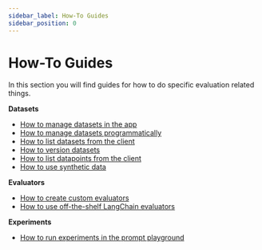 ```yaml
---
sidebar_label: How-To Guides
sidebar_position: 0
---
```


# How-To Guides

In this section you will find guides for how to do specific evaluation related things.

**Datasets**

- [How to manage datasets in the app](faq/manage-datasets)
- [How to manage datasets programmatically](faq/manage-datasets#manage-datasets-programmatically)
- [How to list datasets from the client](faq/manage-datasets#list-datasets-from-the-client)
- [How to version datasets](faq/version-datasets)
- [How to list datapoints from the client](faq/manage-datasets#list-examples-from-the-client)
- [How to use synthetic data](faq/synthetic-data)

**Evaluators**

- [How to create custom evaluators](faq/custom-evaluators)
- [How to use off-the-shelf LangChain evaluators](faq/evaluator-implementations)

**Experiments**

- [How to run experiments in the prompt playground](faq/experiments-app)

